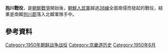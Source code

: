 {{noteTA
|1=zh:朝鮮戰爭; zh-cn:朝鲜战争; zh-tw:韓戰; zh-hk:韓戰; zh-sg:韩战;
|2=zh:南北朝鲜; zh-cn:朝韩; zh-tw:南北韓; zh-hk:南北韓; zh-sg:南北韩
|3=zh-hans:朝鲜停战; zh-hant:朝鮮停戰;   <!-- 不要删！否则会出现“北韓停戰協定”之类错误转换！ -->
|4=zh-hans:朝鲜半岛; zh-hant:朝鮮半島;   <!-- 不要删！否则会出现“北韓半島”之类错误转换！ -->
|5=zh-hans:韩国战争; zh-hant:韓國戰爭;   <!-- 不要删！否则会出现“南韓戰爭”之类错误转换！ -->
|6=zh:太極旗飄揚; zh-cn:太极旗飘扬; zh-tw:太極旗－生死兄弟; zh-hk:太極旗飄揚：生死有情;
|7=zh-hans:朝鲜人民军; zh-hant:朝鮮人民軍;   <!-- 不要删！否则会出现“北韓人民軍”之类错误转换！ -->
|8=zh-hans:朝鲜;zh-hant:北韓;
|9=zh-hans:韩国;zh-hant:南韓;
|10=zh-hans:朝军;zh-hant:北韓軍隊;
|11=zh-hans:韩军;zh-hant:南韓軍隊;
|12=zh-hans:韩国国军;zh-hant:韓國國軍; <!-- 不要删！否则会出现“南韓國軍”之类错误转换！ -->
|13=zh-hans:朝鲜民主主义人民共和国;zh-hant:朝鮮民主主義人民共和國  <!-- 不要删！否则会出现“北韓民主主義人民共和國”之类错误转换！ -->
}}
{{expand|time=2014-12-26T17:43:08+00:00}}
{{unreferenced|time=2014-12-26T17:43:08+00:00}}
{{Infobox Military Conflict
|conflict=抱川戰役
|partof=[[朝鮮戰爭|朝鮮戰爭]]
|date=1950年6月25日－1950年6月26日
|place=[[南韓|南韓]][[京畿道|京畿道]][[抱川市|抱川郡]]
|result=[[朝鮮人民軍|朝鮮人民軍]]獲勝
|combatant1={{KOR}}
|combatant2={{PRK}}
|commander1={{flagicon|South Korea}} [[劉載興|劉載興]]（第7師）<br>{{flagicon|South Korea}} {{Link-ko|尹春根|윤춘근}}（第9團）<br>{{flagicon|South Korea}} [[柳桓博|柳桓博]]（第1營）<br>{{flagicon|South Korea}} [[田舜基|田舜基]]（第2營）<br>{{flagicon|South Korea}} [[李哲源|李哲源]]（第3營）<br>{{flagicon|South Korea}} [[李奎三|李奎三]]（第5營）<br>{{flagicon|South Korea}} {{Link-ko|首都防衛司令部|수도방위사령부}}﹕<br>{{flagicon|South Korea}} [[李尙根|李尙根]]（第3團）<br>{{flagicon|South Korea}} [[任百振|任百振]]（第1營）<br>{{flagicon|South Korea}} [[朴楠杓|朴楠杓]]（第2營）<br>{{flagicon|South Korea}} [[金鳳翔|金鳳翔]]（第3營）
|commander2={{flagicon|PRK}} [[金雄|金雄]]（第1軍）<br>{{flagicon|PRK}} [[李英鎬|李英鎬]]<ref>{{ko}}[http://blog.daum.net/hoochang/16048414 625戰爭爆發時-{zh-hant:南韓、北韓;zh-hans:韩国、朝鲜}-、美國三軍指揮部將官列表]</ref>（第3師）<br>{{flagicon|PRK}} [[李權武|李權武]]（[[朝鲜人民军第4师|第4師]]）<br>{{flagicon|PRK}} 金昌鳳（第7團）<br>{{flagicon|PRK}} 金秉鍾（第8團）<br>{{flagicon|PRK}} 金萬益（第9團）<br>{{flagicon|PRK}} 安白成（團長）<br>{{flagicon|PRK}} [[崔仁德|崔仁德]]（第5團）<br>{{flagicon|PRK}} 柳京洙（第105裝甲旅）
|strength1   = 第7師<br>首都防衛司令部
|strength2   = 第1軍<br>第3師<br>[[朝鲜人民军第4师|第4師]]<br>第105裝甲旅
}}

'''抱川戰役'''，是[[朝鮮戰爭|朝鮮戰爭]]開始後，[[朝鮮人民軍|朝鮮人民軍]]越過[[38線|38線]]全面南侵而發起的戰役，結果是南韓[[抱川市|抱川郡]]落入北韓軍隊手中。

==參考資料==
<div class="references-small">
<references/>
</div>

{{朝鲜战争}}
[[Category:1950年朝鲜战争战役|Category:1950年朝鲜战争战役]]
[[Category:京畿道历史|Category:京畿道历史]]
[[Category:1950年6月|Category:1950年6月]]